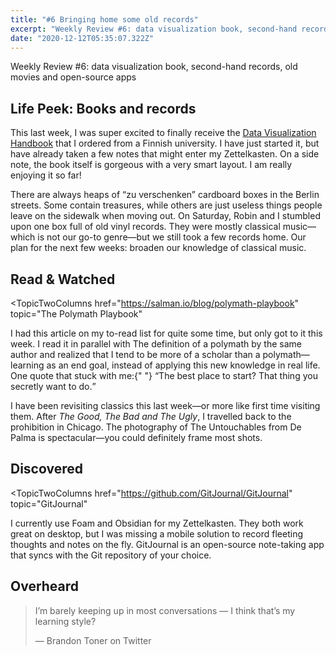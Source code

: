 ```yaml
---
title: "#6 Bringing home some old records"
excerpt: "Weekly Review #6: data visualization book, second-hand records, old movies and open-source apps"
date: "2020-12-12T05:35:07.322Z"
---
```


<Flex>
  <Column double>
    <FeaturedArtistImage
      artistHref="https://dribbble.com/shots/14742944-Christmas-Music"
      imageSrc="https://cdn.dribbble.com/users/4072391/screenshots/14742944/media/54f9c36015bc753152fda9051e85f106.gif"
      imageAlt="Christmas Music animated illustration by Maria Scherlies"
      artistName="Maria Scherlies"
    />
  </Column>
  <Column>
    <p>
      Weekly Review #6: data visualization book, second-hand records, old movies
      and open-source apps
    </p>
  </Column>
</Flex>

## Life Peek: Books and records

This last week, I was super excited to finally receive the [Data Visualization Handbook](https://shop.aalto.fi/p/971-data-visualization-handbook/) that I ordered from a Finnish university. I have just started it, but have already taken a few notes that might enter my Zettelkasten. On a side note, the book itself is gorgeous with a very smart layout. I am really enjoying it so far!

There are always heaps of “zu verschenken” cardboard boxes in the Berlin streets. Some contain treasures, while others are just useless things people leave on the sidewalk when moving out. On Saturday, Robin and I stumbled upon one box full of old vinyl records. They were mostly classical music—which is not our go-to genre—but we still took a few records home. Our plan for the next few weeks: broaden our knowledge of classical music.

## Read & Watched

<TopicTwoColumns
  href="https://salman.io/blog/polymath-playbook"
  topic="The Polymath Playbook"
>
  <p>
    I had this article on my to-read list for quite some time, but only got to
    it this week. I read it in parallel with The definition of a polymath by the
    same author and realized that I tend to be more of a scholar than a
    polymath—learning as an end goal, instead of applying this new knowledge in
    real life. One quote that stuck with me:{" "}
    <q>The best place to start? That thing you secretly want to do.</q>
  </p>
</TopicTwoColumns>
<TopicTwoColumns
  href="https://letterboxd.com/hgcle/film/the-untouchables/"
  topic="The Untouchables (1987)"
>
  <p>
    I have been revisiting classics this last week—or more like first time
    visiting them. After <cite>The Good, The Bad and The Ugly</cite>, I
    travelled back to the prohibition in Chicago. The photography of The
    Untouchables from De Palma is spectacular—you could definitely frame most
    shots.
  </p>
</TopicTwoColumns>

## Discovered

<TopicTwoColumns
  href="https://github.com/GitJournal/GitJournal"
  topic="GitJournal"
>
  <p>
    I currently use Foam and Obsidian for my Zettelkasten. They both work great
    on desktop, but I was missing a mobile solution to record fleeting thoughts
    and notes on the fly. GitJournal is an open-source note-taking app that
    syncs with the Git repository of your choice.
  </p>
</TopicTwoColumns>

## Overheard

> I’m barely keeping up in most conversations — I think that’s my learning style?
>
> — Brandon Toner on Twitter
